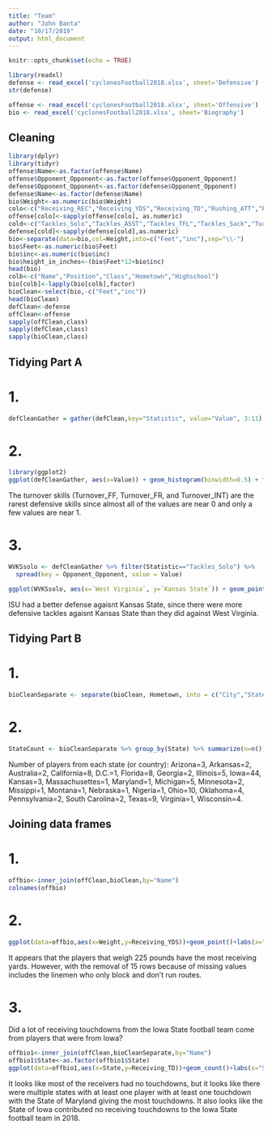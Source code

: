 ```yaml
---
title: "Team"
author: "John Banta"
date: "10/17/2019"
output: html_document
---
```


```r
knitr::opts_chunk$set(echo = TRUE)
```

```r
library(readxl)
defense <- read_excel('cyclonesFootball2018.xlsx', sheet='Defensive')
str(defense)
```

```r
offense <- read_excel('cyclonesFootball2018.xlsx', sheet='Offensive')
bio <- read_excel('cyclonesFootball2018.xlsx', sheet='Biography')
```


## Cleaning
```r
library(dplyr)
library(tidyr)
offense$Name<-as.factor(offense$Name)
offense$Opponent_Opponent<-as.factor(offense$Opponent_Opponent)
defense$Opponent_Opponent<-as.factor(defense$Opponent_Opponent)
defense$Name<-as.factor(defense$Name)
bio$Weight<-as.numeric(bio$Weight)
colo<-c("Receiving_REC","Receiving_YDS","Receiving_TD","Rushing_ATT","Rushing_YDS","Rushing_TD","Passing_CMP-ATT","Passing_YDS","Passing_TD","Passing_INT")
offense[colo]<-sapply(offense[colo], as.numeric)
cold<-c("Tackles_Solo","Tackles_ASST","Tackles_TFL","Tackles_Sack","Turnover_FF","Turnover_FR","Turnover_INT","Pass_QBH","Pass_PB")
defense[cold]<-sapply(defense[cold],as.numeric)
bio<-separate(data=bio,col=Height,into=c("Feet","inc"),sep="\\-")
bio$Feet<-as.numeric(bio$Feet)
bio$inc<-as.numeric(bio$inc)
bio$height_in_inches<-(bio$Feet*12+bio$inc)
head(bio)
colb<-c("Name","Position","Class","Hometown","Highschool")
bio[colb]<-lapply(bio[colb],factor)
bioClean<-select(bio,-c("Feet","inc"))
head(bioClean)
defClean<-defense
offClean<-offense
sapply(offClean,class)
sapply(defClean,class)
sapply(bioClean,class)
```

## Tidying Part A
# 1.
```r
defCleanGather = gather(defClean,key="Statistic", value="Value", 3:11)
```

# 2.
```r
library(ggplot2)
ggplot(defCleanGather, aes(x=Value)) + geom_histogram(binwidth=0.5) + facet_wrap(~Statistic)
```

The turnover skills (Turnover_FF, Turnover_FR, and Turnover_INT) are the rarest defensive skills since almost all of the values are near 0 and only a few values are near 1.

# 3.
```r
WVKSsolo <- defCleanGather %>% filter(Statistic=="Tackles_Solo") %>% 
  spread(key = Opponent_Opponent, value = Value)

ggplot(WVKSsolo, aes(x=`West Virginia`, y=`Kansas State`)) + geom_point() + ggtitle("Solo Tackles Against West Virginia and Kansas State")
```

ISU had a better defense agaisnt Kansas State, since there were more defensive tackles agaisnt Kansas State than they did against West Virginia.


## Tidying Part B
# 1.
```r
bioCleanSeparate <- separate(bioClean, Hometown, into = c("City","State"), sep = ",")
```

# 2.
```r
StateCount <- bioCleanSeparate %>% group_by(State) %>% summarize(n=n())
```

Number of players from each state (or country): Arizona=3, Arkansas=2, Australia=2, California=8, D.C.=1, Florida=8, Georgia=2, Illinois=5, Iowa=44, Kansas=3, Massachusettes=1, Maryland=1, Michigan=5, Minnesota=2, Missippi=1, Montana=1, Nebraska=1, Nigeria=1, Ohio=10, Oklahoma=4, Pennsylvania=2, South Carolina=2, Texas=9, Virginia=1, Wisconsin=4.

## Joining data frames

# 1.

```r
offbio<-inner_join(offClean,bioClean,by="Name")
colnames(offbio)
```

# 2.

```r
ggplot(data=offbio,aes(x=Weight,y=Receiving_YDS))+geom_point()+labs(x="Weight",y="Receiving Yards",title="Scatterplot of Weight and Receving Yards")
```

It appears that the players that weigh 225 pounds have the most receiving yards. However, with the removal of 15 rows because of missing values includes the linemen who only block and don't run routes.

# 3.

Did a lot of receiving touchdowns from the Iowa State football team come from players that were from Iowa?

```r
offbio1<-inner_join(offClean,bioCleanSeparate,by="Name")
offbio1$State<-as.factor(offbio1$State)
ggplot(data=offbio1,aes(x=State,y=Receiving_TD))+geom_count()+labs(x="State",y="Receiving Touchdowns")

```

It looks like most of the receivers had no touchdowns, but it looks like there were multiple states with at least one player with at least one touchdown with the State of Maryland giving the most touchdowns. It also looks like the State of Iowa contributed no receiving touchdowns to the Iowa State football team in 2018.
